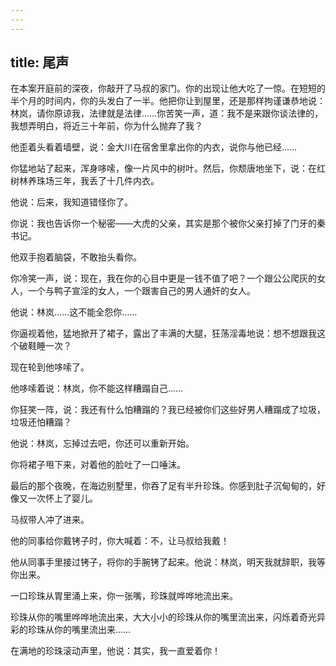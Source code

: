 ```yaml
---
---
---
```

title: 尾声
---




在本案开庭前的深夜，你敲开了马叔的家门。你的出现让他大吃了一惊。在短短的半个月的时间内，你的头发白了一半。他把你让到屋里，还是那样拘谨谦恭地说：林岚，请你原谅我，法律就是法律……你苦笑一声，道：我不是来跟你谈法律的，我想弄明白，将近三十年前，你为什么抛弃了我？

他歪着头看着墙壁，说：金大川在宿舍里拿出你的内衣，说你与他已经……

你猛地站了起来，浑身哆嗦，像一片风中的树叶。然后，你颓唐地坐下，说：在红树林养珠场三年，我丢了十几件内衣。

他说：后来，我知道错怪你了。

你说：我也告诉你一个秘密——大虎的父亲，其实是那个被你父亲打掉了门牙的秦书记。

他双手抱着脑袋，不敢抬头看你。

你冷笑一声，说：现在，我在你的心目中更是一钱不值了吧？一个跟公公爬灰的女人，一个与鸭子宣淫的女人，一个跟害自己的男人通奸的女人。

他说：林岚……这不能全怨你……

你逼视着他，猛地掀开了裙子，露出了丰满的大腿，狂荡淫毒地说：想不想跟我这个破鞋睡一次？

现在轮到他哆嗦了。

他哆嗦着说：林岚，你不能这样糟蹋自己……

你狂笑一阵，说：我还有什么怕糟蹋的？我已经被你们这些好男人糟蹋成了垃圾，垃圾还怕糟蹋？

他说：林岚，忘掉过去吧，你还可以重新开始。

你将裙子甩下来，对着他的脸吐了一口唾沫。



最后的那个夜晚，在海边别墅里，你吞了足有半升珍珠。你感到肚子沉甸甸的，好像又一次怀上了婴儿。

马叔带人冲了进来。

他的同事给你戴铐子时，你大喊着：不，让马叔给我戴！

他从同事手里接过铐子，将你的手腕铐了起来。他说：林岚，明天我就辞职，我等你出来。

一口珍珠从胃里涌上来，你一张嘴，珍珠就哗哗地流出来。

珍珠从你的嘴里哗哗地流出来，大大小小的珍珠从你的嘴里流出来，闪烁着奇光异彩的珍珠从你的嘴里流出来……

在满地的珍珠滚动声里，他说：其实，我一直爱着你！